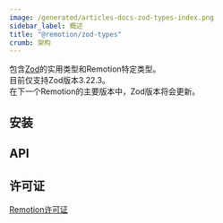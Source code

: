 ```yaml
---
image: /generated/articles-docs-zod-types-index.png
sidebar_label: 概述
title: "@remotion/zod-types"
crumb: 架构
---
```



包含[Zod](https://github.com/colinhacks/zod)的实用类型和Remotion特定类型。  
目前仅支持Zod版本3.22.3。  
在下一个Remotion的主要版本中，Zod版本将会更新。

## 安装

<Installation pkg="@remotion/zod-types" />

## API

<TableOfContents />

## 许可证

[Remotion许可证](https://remotion.dev/license)

